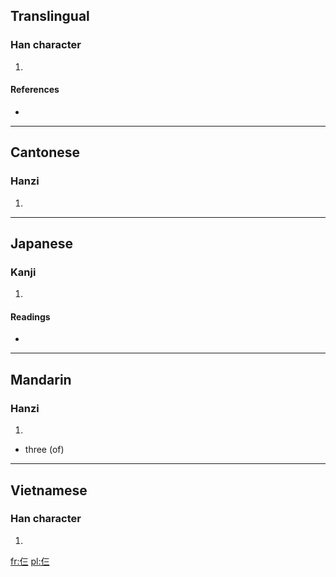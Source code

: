 ==Translingual==

===Han character===
{{Han char|rn=9|rad=人|as=03|sn=5|four=2121<sub>1</sub>|canj=人一一一 (OMMM)}}

# {{defn|Han|sort=人03}}

====References====
* {{Han ref|kx=0094.051|dkj=00397|hdz=10112.010|uh=4EE8|ud=20200|bh=C965|bd=51557}}

----

==Cantonese==

===Hanzi===
{{yue-hanzi|jyut=|y=saam1}}

# {{defn|Cantonese|sort=人03}}

----

==Japanese==

===Kanji===
{{ja-kanji|grade=|rs=人03}}

# {{defn|Japanese|sort=人03}}

====Readings====
* {{ja-readings|on=[[さ]] (sa)|kun=}}

----

==Mandarin==

===Hanzi===
{{cmn-hanzi|pin=[[fǎn]] ([[fan3]]), [[sā]] ([[sa1]])|wg=fan<sup>3</sup>, sa<sup>1</sup>}}

# {{defn|Mandarin|sort=人03}}
* three (of)
----

==Vietnamese==

===Han character===
{{vi-hantu|[[tam]]|rs=人03}}

# {{defn|Vietnamese|sort=人03}}

[[fr:仨]]
[[pl:仨]]
